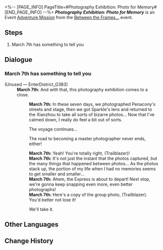 <%-- [PAGE_INFO]
PageTitle=#Photography Exhibition: Photo for Memory#
[END_PAGE_INFO] --%>
{{Stub|Dialogue.}}
{{Mission Infobox
|id            = 8027209
|title         = 
|image         = <!--Mission Photography Exhibition Photo for Memory.png-->
|type          = Adventure
|event_name    = Between the Frames...
|chapter       = 
|requirements  = [[Adventure Mission]] ''[[Photography Exhibition: Award Ceremony]]'' completed
|summary       = <!--official mission summary from Fate's Atlas-->
|characters    = March 7th; Trailblazer
|startLocation = [[Penacony]] - [[Penacony Paperfold University College]]
|world         = Penacony
|area          = Penacony Paperfold University College
|prev          = Photography Exhibition: Award Ceremony
|next          = 
|rewards       = Credit*5,000
}}
'''''Photography Exhibition: Photo for Memory''''' is an Event [[Adventure Mission]] from the [[Between the Frames...]] event.

==Steps==
# March 7th has something to tell you

<!--
==Gameplay Notes==

--><!--
==Trial Character==

-->
==Dialogue==
{{Stub Dialogue}}
===March 7th has something to tell you{{subst:void|<!--802720901-->}}===
{{Mission Description|type=adventure|location=Penacony Paperfold University College|The Photography Exhibition is finally over. Listen to March 7th talk about her experience.}}
{{Dialogue Start}}

;(Unused &mdash; EnterDistrict_G383)
:'''March 7th:''' And with that, this photography exhibition comes to a close.
::'''March 7th:''' In these seven days, we photographed Penacony's streets and stage, then we got Sparkle's lens and returned to the Xianzhou to take all sorts of bizarre photos... Now that I've calmed down, I really do feel a bit out of sorts.
::{{DIcon|Arrow}} The voyage continues...
::{{DIcon|Arrow}} The road to becoming a master photographer never ends, either!
::'''March 7th:''' Yeah! You're totally right, (Trailblazer)!
::'''March 7th:''' It's not just the instant that the photos captured, but the many things that happened between photos... As the photos stack up, the portion of my life when I had no memories seems to get smaller and smaller...
::'''March 7th:''' Ahem, the Express is about to depart! Next stop, we're gonna keep snapping even more, even better photographs!
::'''March 7th:''' Here's a copy of the group photo, (Trailblazer). You'd better not lose it!
::{{DIcon|Arrow}} We'll take it.
{{Dialogue End}}

==Other Languages==
{{Other Languages
|en   = Photography Exhibition: Photo for Memory
|zhs  = 摄影展览•留影纪念
|zht  = 攝影展覽•留影紀念
|ja   = フォトコンテスト・記念撮影
|ko   = 사진 콘테스트•기념 촬영
|es   = Exposición de fotografía: fotografía de recuerdo
|fr   = Exposition photo&nbsp;: Photo souvenir
|ru   = Выставка фотографий: Фото на память
|th   = นิทรรศการภาพถ่าย: ถ่ายภาพเป็นที่ระลึก
|vi   = Triển Lãm Nhiếp Ảnh-Chụp Ảnh Lưu Niệm
|de   = Fotoausstellung: Erinnerungsfoto
|id   = Pameran Fotografi: Foto Kenang-kenangan
|pt   = Exibição de Fotografia: Foto da Memória
}}

==Change History==
{{Change History|2.7}}
